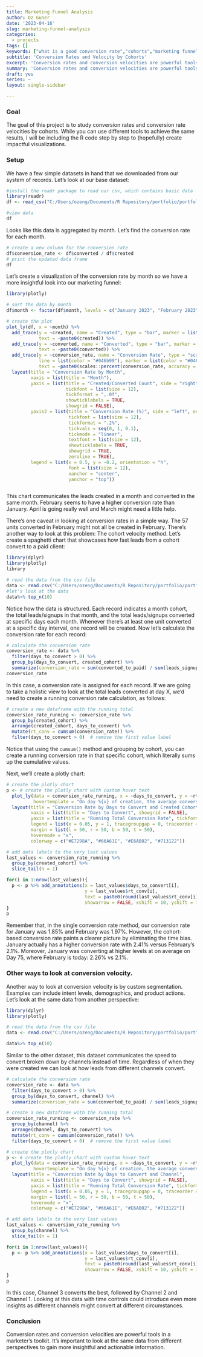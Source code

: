 ```yaml
---
title: Marketing Funnel Analysis
author: Oz Guner
date: '2023-04-16'
slug: marketing-funnel-analysis
categories:
  - projects
tags: []
keywords: ["what is a good conversion rate","cohorts","marketing funnel","leads","segmentation","demographics","marketing analysis","conversion rate"]
subtitle: 'Conversion Rates and Velocity by Cohorts'
excerpt: 'Conversion rates and conversion velocities are powerful tools in a marketer\'s toolkit. It\'s important to look at the same data from different perspectives to gain more insightful and actionable information.'
summary: 'Conversion rates and conversion velocities are powerful tools in a marketer\'s toolkit. It\'s important to look at the same data from different perspectives to gain more insightful and actionable information.'
draft: yes
series: ~
layout: single-sidebar

---
```


### Goal
The goal of this project is to study conversion rates and conversion rate velocities by cohorts. While you can use different tools to achieve the same results, I will be including the R code step by step to (hopefully) create impactful visualizations.

### Setup
We have a few simple datasets in hand that we downloaded from our system of records. Let's look at our base dataset:

```r
#install the readr package to read our csv, which contains basic data
library(readr)
df <- read_csv("C:/Users/ozeng/Documents/R Repository/portfolio/portfolio/content/project/2023-04-16-marketing-funnel-analysis/base.csv")

#view data
df
```

Looks like this data is aggregated by month. Let's find the conversion rate for each month.

``` r
# create a new column for the conversion rate
df$conversion_rate <- df$converted / df$created
# print the updated data frame
df
```

Let's create a visualization of the conversion rate by month so we have a more insightful look into our marketing funnel:

``` r
library(plotly)

# sort the data by month
df$month <- factor(df$month, levels = c("January 2023", "February 2023", "March 2023", "April 2023"))

# create the plot
plot_ly(df, x = ~month) %>%
  add_trace(y = ~created, name = "Created", type = "bar", marker = list(color = "#4aa564"),
            text = ~paste0(created)) %>%
  add_trace(y = ~converted, name = "Converted", type = "bar", marker = list(color = "#fdb81e"),
            text = ~paste0(converted)) %>%
  add_trace(y = ~conversion_rate, name = "Conversion Rate", type = "scatter", mode = "lines", yaxis = "y2",
            line = list(color = "#046b99"), marker = list(color = "#046b99"),
            text = ~paste0(scales::percent(conversion_rate, accuracy = 0.01))) %>%
  layout(title = "Conversion Rate by Month",
         xaxis = list(title = "Month"),
         yaxis = list(title = "Created/Converted Count", side = "right",
                      tickfont = list(size = 12),
                      tickformat = ",.0f",
                      showticklabels = TRUE,
                      showgrid = FALSE),
         yaxis2 = list(title = "Conversion Rate (%)", side = "left", overlaying = "y",
                       tickfont = list(size = 12),
                       tickformat = ".2%",
                       tickvals = seq(0, 1, 0.1),
                       tickmode = "linear",
                       textfont = list(size = 12),
                       showticklabels = TRUE,
                       showgrid = TRUE,
                       zeroline = TRUE),
         legend = list(x = 0.5, y = -0.2, orientation = "h",
                       font = list(size = 12),
                       xanchor = "center",
                       yanchor = "top"))



```

This chart communicates the leads created in a month and converted in the same month. February seems to have a higher conversion rate than January. April is going really well and March might need a little help. 

There's one caveat in looking at conversion rates in a simple way. The 57 units converted in February might not all be created in February. There's another way to look at this problem: The cohort velocity method. Let's create a spaghetti chart that showcases how fast leads from a cohort convert to a paid client:

```r
library(dplyr)
library(plotly)
library

# read the data from the csv file
data <- read.csv("C:/Users/ozeng/Documents/R Repository/portfolio/portfolio/content/blog/2023/04/14/the-great-conversion-rate-debate/cr_by_cohort.csv")
#let's look at the data
data%>% top_n(10)
```

Notice how the data is structured. Each record indicates a month cohort, the total leads/signups in that month, and the total leads/signups converted at specific days each month. Whenever there's at least one unit converted at a specific day interval, one record will be created. Now let's calculate the conversion rate for each record:

```r
# calculate the conversion rate
conversion_rate <- data %>%
  filter(days_to_convert > 0) %>%
  group_by(days_to_convert, created_cohort) %>%
  summarize(conversion_rate = sum(converted_to_paid) / sum(leads_signups))
conversion_rate
```

In this case, a conversion rate is assigned for each record. If we are going to take a holistic view to look at the total leads converted at day X, we'd need to create a running conversion rate calculation, as follows:

``` r
# create a new dataframe with the running total
conversion_rate_running <- conversion_rate %>%
  group_by(created_cohort) %>%
  arrange(created_cohort, days_to_convert) %>%
  mutate(rt_conv = cumsum(conversion_rate)) %>%
  filter(days_to_convert > 0)  # remove the first value label
```

Notice that using the `cumsum()` method and grouping by cohort, you can create a running conversion rate in that specific cohort, which literally sums up the cumulative values.

Next, we'll create a plotly chart:
``` r
# create the plotly chart
p <- # create the plotly chart with custom hover text
  plot_ly(data = conversion_rate_running, x = ~days_to_convert, y = ~rt_conv, color = ~created_cohort, type = "scatter", mode = "lines", showlegend = TRUE,
          hovertemplate = "On day %{x} of creation, the average conversion rate was %{y:.2%}.") %>%
  layout(title = "Conversion Rate by Days to Convert and Created Cohort",
         xaxis = list(title = "Days to Convert", showgrid = FALSE),
         yaxis = list(title = "Running Total Conversion Rate", tickformat = ".2%", showgrid = FALSE),
         legend = list(x = 0.05, y = 1, tracegroupgap = 0, traceorder = "grouped"),
         margin = list(l = 50, r = 50, b = 50, t = 50),
         hovermode = "x",
         colorway = c("#E7298A", "#66A61E", "#E6AB02", "#713122"))

# add data labels to the very last values
last_values <- conversion_rate_running %>%
  group_by(created_cohort) %>%
  slice_tail(n = 1)

for(i in 1:nrow(last_values)){
  p <- p %>% add_annotations(x = last_values$days_to_convert[i],
                             y = last_values$rt_conv[i],
                             text = paste0(round(last_values$rt_conv[i]*100, 2), "%"),
                             showarrow = FALSE, xshift = 10, yshift = 10)
}
p
```

Remember that, in the single conversion rate method, our conversion rate for January was 1.85% and February was 1.97%. However, the cohort-based conversion rate paints a clearer picture by eliminating the time bias. January actually has a higher conversion rate with 2.41% versus February's 2.1%. Moreover, January was converting at higher levels at on average on Day 75, where February is today: 2.26% vs 2.1%. 

### Other ways to look at conversion velocity.

Another way to look at conversion velocity is by custom segmentation. Examples can include intent levels, demographics, and product actions. Let's look at the same data from another perspective:

```r
library(dplyr)
library(plotly)

# read the data from the csv file
data <- read.csv("C:/Users/ozeng/Documents/R Repository/portfolio/portfolio/content/blog/2023/04/14/the-great-conversion-rate-debate/cr_by_channel.csv")

data%>% top_n(10)
```
Similar to the other dataset, this dataset communicates the speed to convert broken down by channels instead of time. Regardless of when they were created we can look at how leads from different channels convert.
``` r
# calculate the conversion rate
conversion_rate <- data %>%
  filter(days_to_convert > 0) %>%
  group_by(days_to_convert, channel) %>%
  summarize(conversion_rate = sum(converted_to_paid) / sum(leads_signups))

# create a new dataframe with the running total
conversion_rate_running <- conversion_rate %>%
  group_by(channel) %>%
  arrange(channel, days_to_convert) %>%
  mutate(rt_conv = cumsum(conversion_rate)) %>%
  filter(days_to_convert > 0)  # remove the first value label

# create the plotly chart
p <- # create the plotly chart with custom hover text
  plot_ly(data = conversion_rate_running, x = ~days_to_convert, y = ~rt_conv, color = ~channel, type = "scatter", mode = "lines", showlegend = TRUE,
          hovertemplate = "On day %{x} of creation, the average conversion rate was %{y:.2%}.") %>%
  layout(title = "Conversion Rate by Days to Convert and Channel",
         xaxis = list(title = "Days to Convert", showgrid = FALSE),
         yaxis = list(title = "Running Total Conversion Rate", tickformat = ".2%", showgrid = FALSE),
         legend = list(x = 0.05, y = 1, tracegroupgap = 0, traceorder = "grouped"),
         margin = list(l = 50, r = 50, b = 50, t = 50),
         hovermode = "x",
         colorway = c("#E7298A", "#66A61E", "#E6AB02", "#713122"))

# add data labels to the very last values
last_values <- conversion_rate_running %>%
  group_by(channel) %>%
  slice_tail(n = 1)

for(i in 1:nrow(last_values)){
  p <- p %>% add_annotations(x = last_values$days_to_convert[i],
                             y = last_values$rt_conv[i],
                             text = paste0(round(last_values$rt_conv[i]*100, 2), "%"),
                             showarrow = FALSE, xshift = 10, yshift = 10)
}
p
```

In this case, Channel 3 converts the best, followed by Channel 2 and Channel 1. Looking at this data with time controls could introduce even more insights as different channels might convert at different circumstances.

### Conclusion
Conversion rates and conversion velocities are powerful tools in a marketer's toolkit. It's important to look at the same data from different perspectives to gain more insightful and actionable information. 